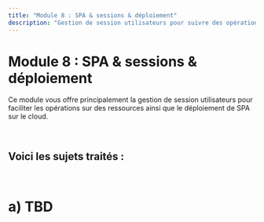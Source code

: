 ```yaml
---
title: "Module 8 : SPA & sessions & déploiement"
description: "Gestion de session utilisateurs pour suivre des opérations sur des ressources & déploiement de SPA sur le cloud"
---
```


# Module 8 : SPA & sessions & déploiement
Ce module vous offre principalement la gestion de session utilisateurs 
pour faciliter les opérations sur des ressources ainsi que le déploiement de SPA sur le cloud.

<br/>

Voici les sujets traités :
- 

<br/>

# <a id="a"></a>a) TBD

<br/>